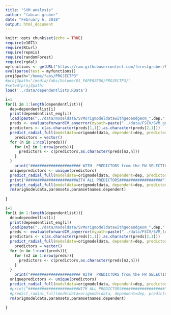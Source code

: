 ```yaml
---
title: "SVM analysis"
author: "fabian gruber"
date: "February 6, 2018"
output: html_document
---
```


```r
knitr::opts_chunk$set(echo = TRUE)
require(e1071)
require(RCurl)
require(repmis)
require(randomForest)
require(rgdal)
myfunctions <- getURL("https://raw.githubusercontent.com/fernstgruber/Rstuff/master/fabiansandrossitersfunctions.R", ssl.verifypeer = FALSE)
eval(parse(text = myfunctions))
proj3path="/home/fabs/PROJECTP3"
#proj3path="/media/fabs/Volume/01_PAPERZEUG/PROJECTP3/"
#setwd(proj3path)
load('../data/dependentlists.RData')
```

```r
i=1
for(i in 1:length(dependentlist)){
  dep=dependentlist[i]
  print(dependentlist_eng[i])
  load(paste("../data/modeldata/SVMorigmodeldatawithgeoandgeom_",dep,".RData",sep=""))  
  preds <- evaluateforwardCV_anyerror(mypath=paste("../data/FSCV/SVM_geoandgeom/SVMwithgeoandgeom_fw_5fold_10p_",dep,"_allpreds",sep=""),kk=1:5,endround = 10,error = "cverror",geheim = "geheimerprederror",yrange=c(0,1))
  predictors <- c(as.character(preds[1,1]),as.character(preds[2,1]))
  predict_radial_full(modeldata=origmodeldata, dependent=dep, predictors=predictors,kappasum = F,tausum = F)
    predictors = vector()
  for (n in 1:ncol(preds)){
    for (n2 in 1:nrow(preds)){
      predictors <- c(predictors,as.character(preds[n2,n]))
    }
  } 
    print("###################### WITH  PREDICTORS from the FW SELECTION ###################")
  uniquepredictors <- unique(predictors)
  predict_radial_full(modeldata=origmodeldata, dependent=dep, predictors=uniquepredictors)
  print("######################WITH ALL PREDICTORS###################")
  predict_radial_full(modeldata=origmodeldata, dependent=dep, predictors=unlist(paramsets[5]),printpreds = FALSE)
  rm(origmodeldata,paramsets,paramsetnames,dependent)
  
}
```




```r
i=1
for(i in 1:length(dependentlist)){
  dep=dependentlist[i]
  print(dependentlist_eng[i])
  load(paste("../data/modeldata/SVMorigmodeldatawithgeoandgeom_",dep,".RData",sep=""))  
  preds <- evaluateforwardCV_anyerror(mypath=paste("../data/FSCV/SVM_localterrain/SVMwithgeoandgeom_fw_5fold_10p_",dep,"_localterrain",sep=""),kk=1:5,endround = 10,error = "cverror",geheim = "geheimerprederror",yrange=c(0,1))
  predictors <- c(as.character(preds[1,1]),as.character(preds[2,1]))
  predict_radial_full(modeldata=origmodeldata, dependent=dep, predictors=predictors,kappasum = F,tausum = F)
    predictors = vector()
  for (n in 1:ncol(preds)){
    for (n2 in 1:nrow(preds)){
      predictors <- c(predictors,as.character(preds[n2,n]))
    }
  } 
    print("###################### WITH  PREDICTORS from the FW SELECTION ###################")
  uniquepredictors <- unique(predictors)
  predict_radial_full(modeldata=origmodeldata, dependent=dep, predictors=uniquepredictors)
  #print("######################WITH ALL PREDICTORS###################")
  #predict_radial_full(modeldata=origmodeldata, dependent=dep, predictors=unlist(paramsets[1]),printpreds = FALSE)
  rm(origmodeldata,paramsets,paramsetnames,dependent)
  
}
```
